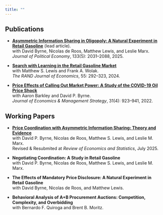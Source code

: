 ```yaml
---
title: ""
---
```


## Publications

- [**Asymmetric Information Sharing in Oligopoly: A Natural Experiment in Retail Gasoline**](https://www.journals.uchicago.edu/doi/10.1086/734872) (lead article).  
  with David Byrne, Nicolas de Roos, Matthew Lewis, and Leslie Marx.  
  *Journal of Political Economy*, 133(5): 2031–2088, 2025. 

- [**Search with Learning in the Retail Gasoline Market**](https://onlinelibrary.wiley.com/doi/10.1111/1756-2171.12466)  
  with Matthew S. Lewis and Frank A. Wolak.  
  *The RAND Journal of Economics*, 55: 292–323, 2024.

- [**Price Effects of Calling Out Market Power: A Study of the COVID-19 Oil Price Shock**](https://onlinelibrary.wiley.com/doi/10.1111/jems.12485)  
  with Aaron Barkley and David P. Byrne.  
  *Journal of Economics & Management Strategy*, 31(4): 923–941, 2022. 


## Working Papers

- [**Price Coordination with Asymmetric Information Sharing: Theory and Evidence**](https://papers.ssrn.com/sol3/papers.cfm?abstract_id=4923791)  
  with David P. Byrne, Nicolas de Roos, Matthew S. Lewis, and Leslie M. Marx.  
  Revised & Resubmited at *Review of Economics and Statistics*, July 2025. 

- **Negotiating Coordination: A Study in Retail Gasoline**  
  with David P. Byrne, Nicolas de Roos, Matthew S. Lewis, and Leslie M. Marx.

- **The Effects of Mandatory Price Disclosure: A Natural Experiment in Retail Gasoline**  
  with David Byrne, Nicolas de Roos, and Matthew Lewis.

- **Behavioral Analysis of A+B Procurement Auctions: Competition, Complexity, and Overbidding**  
  with Bernardo F. Quiroga and Brent B. Moritz.